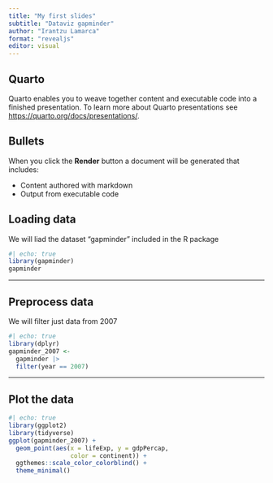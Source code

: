 ---
title: "My first slides"
subtitle: "Dataviz gapminder"
author: "Irantzu Lamarca"
format: "revealjs"
editor: visual
---

## Quarto

Quarto enables you to weave together content and executable code into a finished presentation. To learn more about Quarto presentations see <https://quarto.org/docs/presentations/>.

## Bullets

When you click the **Render** button a document will be generated that includes:

-   Content authored with markdown
-   Output from executable code

## Loading data

We will liad the dataset "gapminder" included in the R package

```{r}
#| echo: true
library(gapminder)
gapminder
```

------------------------------------------------------------------------

## Preprocess data

We will filter just data from 2007

```{r}
#| echo: true
library(dplyr)
gapminder_2007 <- 
  gapminder |> 
  filter(year == 2007)
```

------------------------------------------------------------------------

## Plot the data

```{r}
#| echo: true
library(ggplot2)
library(tidyverse)
ggplot(gapminder_2007) + 
  geom_point(aes(x = lifeExp, y = gdpPercap, 
                 color = continent)) + 
  ggthemes::scale_color_colorblind() + 
  theme_minimal()
```
